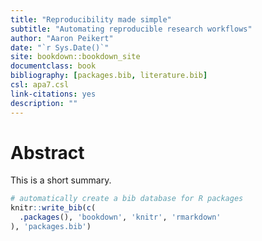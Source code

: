 ```yaml
--- 
title: "Reproducibility made simple"
subtitle: "Automating reproducible research workflows"
author: "Aaron Peikert"
date: "`r Sys.Date()`"
site: bookdown::bookdown_site
documentclass: book
bibliography: [packages.bib, literature.bib]
csl: apa7.csl
link-citations: yes
description: ""
---
```


# Abstract {-}

This is a short summary.

```r
# automatically create a bib database for R packages
knitr::write_bib(c(
  .packages(), 'bookdown', 'knitr', 'rmarkdown'
), 'packages.bib')
```
